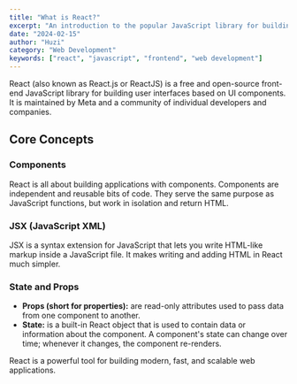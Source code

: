 ```yaml
---
title: "What is React?"
excerpt: "An introduction to the popular JavaScript library for building user interfaces."
date: "2024-02-15"
author: "Huzi"
category: "Web Development"
keywords: ["react", "javascript", "frontend", "web development"]
---
```


React (also known as React.js or ReactJS) is a free and open-source front-end JavaScript library for building user interfaces based on UI components. It is maintained by Meta and a community of individual developers and companies.

## Core Concepts

### Components
React is all about building applications with components. Components are independent and reusable bits of code. They serve the same purpose as JavaScript functions, but work in isolation and return HTML.

### JSX (JavaScript XML)
JSX is a syntax extension for JavaScript that lets you write HTML-like markup inside a JavaScript file. It makes writing and adding HTML in React much simpler.

### State and Props
- **Props (short for properties):** are read-only attributes used to pass data from one component to another.
- **State:** is a built-in React object that is used to contain data or information about the component. A component's state can change over time; whenever it changes, the component re-renders.

React is a powerful tool for building modern, fast, and scalable web applications.